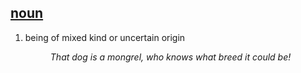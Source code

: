 == [[noun]] ==
# being of mixed kind or uncertain origin
#:''That dog is a mongrel, who knows what breed it could be!''